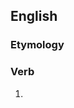 ==English==

===Etymology===
{{prefix|heli|ski}}

===Verb===
{{en-verb}}

# {{alternative spelling of|[[heli-ski]]}}